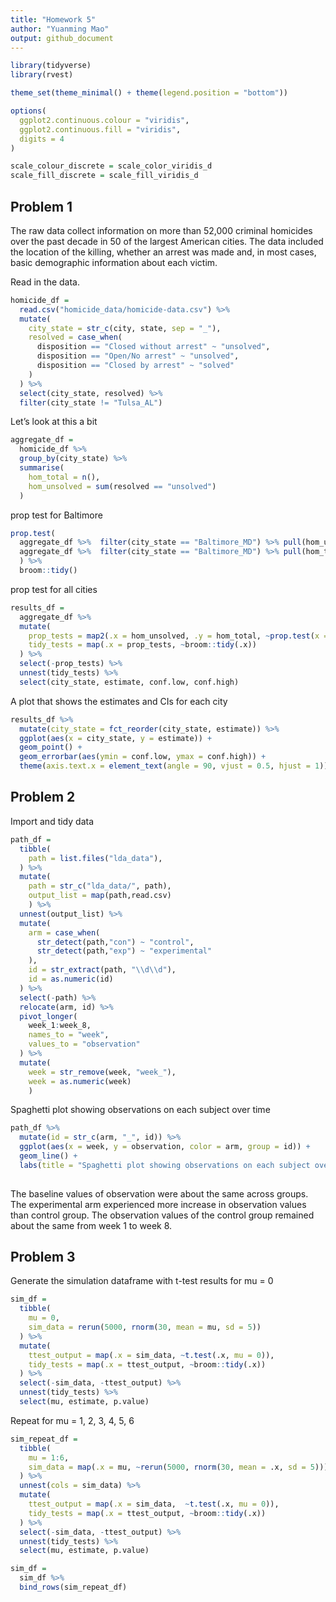 ```yaml
---
title: "Homework 5"
author: "Yuanming Mao"
output: github_document
---
```


```r
library(tidyverse)
library(rvest)

theme_set(theme_minimal() + theme(legend.position = "bottom"))

options(
  ggplot2.continuous.colour = "viridis",
  ggplot2.continuous.fill = "viridis",
  digits = 4
)

scale_colour_discrete = scale_color_viridis_d
scale_fill_discrete = scale_fill_viridis_d

```

## Problem 1

The raw data collect information on more than 52,000 criminal homicides over the past decade in 50 of the largest American cities. The data included the location of the killing, whether an arrest was made and, in most cases, basic demographic information about each victim.

Read in the data.

```r
homicide_df = 
  read.csv("homicide_data/homicide-data.csv") %>% 
  mutate(
    city_state = str_c(city, state, sep = "_"),
    resolved = case_when(
      disposition == "Closed without arrest" ~ "unsolved",
      disposition == "Open/No arrest" ~ "unsolved",
      disposition == "Closed by arrest" ~ "solved"
    )
  ) %>% 
  select(city_state, resolved) %>% 
  filter(city_state != "Tulsa_AL")
```

Let's look at this a bit

```r
aggregate_df = 
  homicide_df %>% 
  group_by(city_state) %>% 
  summarise(
    hom_total = n(),
    hom_unsolved = sum(resolved == "unsolved")
  )
```

prop test for Baltimore

```r
prop.test(
  aggregate_df %>%  filter(city_state == "Baltimore_MD") %>% pull(hom_unsolved),
  aggregate_df %>%  filter(city_state == "Baltimore_MD") %>% pull(hom_total)
  ) %>% 
  broom::tidy()
```

prop test for all cities

```r
results_df = 
  aggregate_df %>% 
  mutate(
    prop_tests = map2(.x = hom_unsolved, .y = hom_total, ~prop.test(x = .x, n = .y)),
    tidy_tests = map(.x = prop_tests, ~broom::tidy(.x))
  ) %>% 
  select(-prop_tests) %>% 
  unnest(tidy_tests) %>% 
  select(city_state, estimate, conf.low, conf.high)
```

A plot that shows the estimates and CIs for each city

```r
results_df %>% 
  mutate(city_state = fct_reorder(city_state, estimate)) %>% 
  ggplot(aes(x = city_state, y = estimate)) +
  geom_point() +
  geom_errorbar(aes(ymin = conf.low, ymax = conf.high)) +
  theme(axis.text.x = element_text(angle = 90, vjust = 0.5, hjust = 1))
```


## Problem 2

Import and tidy data

```r
path_df = 
  tibble(
    path = list.files("lda_data"),
  ) %>% 
  mutate(
    path = str_c("lda_data/", path),
    output_list = map(path,read.csv)
    ) %>% 
  unnest(output_list) %>% 
  mutate(
    arm = case_when(
      str_detect(path,"con") ~ "control",
      str_detect(path,"exp") ~ "experimental"
    ),
    id = str_extract(path, "\\d\\d"),
    id = as.numeric(id)
  ) %>% 
  select(-path) %>% 
  relocate(arm, id) %>% 
  pivot_longer(
    week_1:week_8,
    names_to = "week",
    values_to = "observation"
  ) %>% 
  mutate(
    week = str_remove(week, "week_"),
    week = as.numeric(week)
    )
```

Spaghetti plot showing observations on each subject over time

```r
path_df %>%
  mutate(id = str_c(arm, "_", id)) %>% 
  ggplot(aes(x = week, y = observation, color = arm, group = id)) + 
  geom_line() +
  labs(title = "Spaghetti plot showing observations on each subject over time")
  
```

The baseline values of observation were about the same across groups. The experimental arm experienced more increase in observation values than control group. The observation values of the control group remained about the same from week 1 to week 8.

## Problem 3

Generate the simulation dataframe with t-test results for mu = 0

```r
sim_df = 
  tibble(
    mu = 0,
    sim_data = rerun(5000, rnorm(30, mean = mu, sd = 5))
  ) %>% 
  mutate(
    ttest_output = map(.x = sim_data, ~t.test(.x, mu = 0)),
    tidy_tests = map(.x = ttest_output, ~broom::tidy(.x))
  ) %>% 
  select(-sim_data, -ttest_output) %>% 
  unnest(tidy_tests) %>% 
  select(mu, estimate, p.value)

```

Repeat for mu = 1, 2, 3, 4, 5, 6

```r
sim_repeat_df =
  tibble(
    mu = 1:6,
    sim_data = map(.x = mu, ~rerun(5000, rnorm(30, mean = .x, sd = 5)))
  ) %>% 
  unnest(cols = sim_data) %>% 
  mutate(
    ttest_output = map(.x = sim_data,  ~t.test(.x, mu = 0)),
    tidy_tests = map(.x = ttest_output, ~broom::tidy(.x))
  ) %>% 
  select(-sim_data, -ttest_output) %>% 
  unnest(tidy_tests) %>% 
  select(mu, estimate, p.value)

sim_df = 
  sim_df %>% 
  bind_rows(sim_repeat_df)
  
```

```r

```

